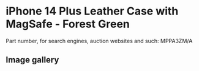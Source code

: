 
# iPhone 14 Plus Leather Case with MagSafe - Forest Green

Part number, for search engines, auction websites and such: MPPA3ZM/A

## Image gallery

<div style={{ width: "768px" }}>
  <GalleryComponent
    images={[
      {
        original: "/everysource/MPPA3.webp",
        thumbnail: "/everypreview/MPPA3.webp",
      },
      {
        original: "/everysource/MPPA3_AV1.webp",
        thumbnail: "/everypreview/MPPA3_AV1.webp",
      },
      {
        original: "/everysource/MPPA3_AV2.webp",
        thumbnail: "/everypreview/MPPA3_AV2.webp",
      },
      {
        original: "/everysource/MPPA3_AV3.webp",
        thumbnail: "/everypreview/MPPA3_AV3.webp",
      },
      {
        original: "/everysource/MPPA3_AV4.webp",
        thumbnail: "/everypreview/MPPA3_AV4.webp",
      },
      {
        original: "/everysource/MPPA3_AV5.webp",
        thumbnail: "/everypreview/MPPA3_AV5.webp",
      }
    ]}
  />
</div>
